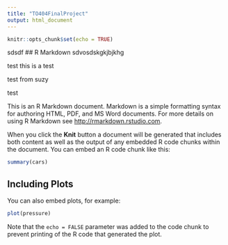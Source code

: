 ```yaml
---
title: "TO404FinalProject"
output: html_document
---
```


```r
knitr::opts_chunk$set(echo = TRUE)
```
sdsdf
## R Markdown
sdvosdskgkjbjkhg

test this is a test


test from suzy

test

This is an R Markdown document. Markdown is a simple formatting syntax for authoring HTML, PDF, and MS Word documents. For more details on using R Markdown see <http://rmarkdown.rstudio.com>.

When you click the **Knit** button a document will be generated that includes both content as well as the output of any embedded R code chunks within the document. You can embed an R code chunk like this:

```r
summary(cars)
```

## Including Plots

You can also embed plots, for example:

```r
plot(pressure)
```

Note that the `echo = FALSE` parameter was added to the code chunk to prevent printing of the R code that generated the plot.
